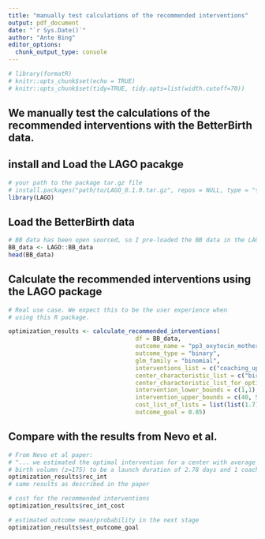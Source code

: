 ```yaml
---
title: "manually test calculations of the recommended interventions"
output: pdf_document
date: "`r Sys.Date()`"
author: "Ante Bing"
editor_options: 
  chunk_output_type: console
---
```

```r
# library(formatR)
# knitr::opts_chunk$set(echo = TRUE)
# knitr::opts_chunk$set(tidy=TRUE, tidy.opts=list(width.cutoff=70))
```


## We manually test the calculations of the recommended interventions with the BetterBirth data.

## install and Load the LAGO pacakge 
```r
# your path to the package tar.gz file
# install.packages("path/to/LAGO_0.1.0.tar.gz", repos = NULL, type = "source")
library(LAGO)
```

## Load the BetterBirth data
```r
# BB data has been open sourced, so I pre-loaded the BB data in the LAGO package 
BB_data <- LAGO::BB_data
head(BB_data)
```

## Calculate the recommended interventions using the LAGO package 
```r
# Real use case. We expect this to be the user experience when 
# using this R package. 

optimization_results <- calculate_recommended_interventions(
                                    df = BB_data,
                                    outcome_name = "pp3_oxytocin_mother",
                                    outcome_type = "binary", 
                                    glm_family = "binomial",
                                    interventions_list = c("coaching_updt", "launch_duration"),
                                    center_characteristic_list = c("birth_volume_100"),
                                    center_characteristic_list_for_optimization = 1.75,
                                    intervention_lower_bounds = c(1,1),
                                    intervention_upper_bounds = c(40, 5),
                                    cost_list_of_lists = list(list(1.7), list(8)),
                                    outcome_goal = 0.85)
```

## Compare with the results from Nevo et al. 
```r
# From Nevo et al paper:
# "... we estimated the optimal intervention for a center with average 
# birth volumn (z=175) to be a launch duration of 2.78 days and 1 coaching visit."
optimization_results$rec_int
# same results as described in the paper 

# cost for the recommended interventions
optimization_results$rec_int_cost

# estimated outcome mean/probability in the next stage 
optimization_results$est_outcome_goal
```


